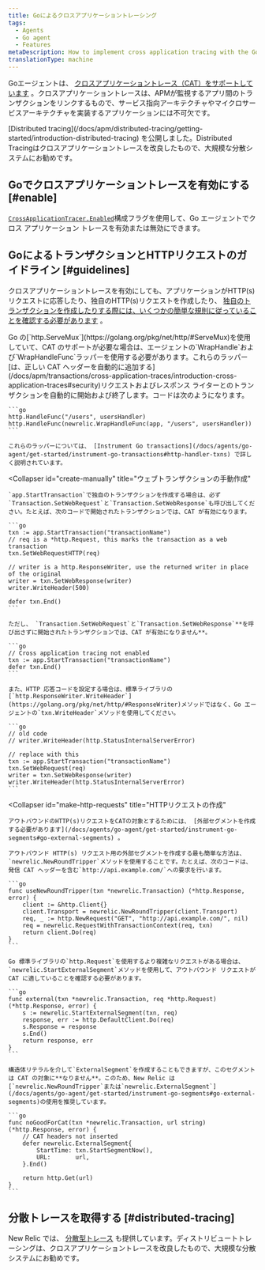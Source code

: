 ```yaml
---
title: Goによるクロスアプリケーショントレーシング
tags:
  - Agents
  - Go agent
  - Features
metaDescription: How to implement cross application tracing with the Go agent in order to connect transactions across APM-monitored apps.
translationType: machine
---
```


Goエージェントは、 [クロスアプリケーショントレース（CAT）をサポートしています](/docs/apm/transactions/cross-application-traces/introduction-cross-application-traces) 。クロスアプリケーショントレースは、APMが監視するアプリ間のトランザクションをリンクするもので、サービス指向アーキテクチャやマイクロサービスアーキテクチャを実装するアプリケーションには不可欠です。

<Callout variant="important">
  [Distributed tracing](/docs/apm/distributed-tracing/getting-started/introduction-distributed-tracing) を公開しました。Distributed Tracingはクロスアプリケーショントレースを改良したもので、大規模な分散システムにお勧めです。
</Callout>

## Goでクロスアプリケーショントレースを有効にする [#enable]

[`CrossApplicationTracer.Enabled`](/docs/agents/go-agent/instrumentation/go-agent-configuration#cross-tracer-enabled)構成フラグを使用して、Go エージェントでクロス アプリケーション トレースを有効または無効にできます。

## GoによるトランザクションとHTTPリクエストのガイドライン [#guidelines]

クロスアプリケーショントレースを有効にしても、アプリケーションがHTTP(s)リクエストに応答したり、独自のHTTP(s)リクエストを作成したり、 [独自のトランザクションを作成したりする際には、いくつかの簡単な規則に従っていることを確認する必要があります](/docs/agents/go-agent/get-started/instrument-go-transactions) 。

<CollapserGroup>
  <Collapser
    id="create-transactions"
    title="http.ServeMuxによるトランザクションの作成"
  >
    Go の[`http.ServeMux`](https://golang.org/pkg/net/http/#ServeMux)を使用していて、CAT のサポートが必要な場合は、エージェントの`WrapHandle`および`WrapHandleFunc`ラッパーを使用する必要があります。これらのラッパー[は、正しい CAT ヘッダーを自動的に追加する](/docs/apm/transactions/cross-application-traces/introduction-cross-application-traces#security)リクエストおよびレスポンス ライターとのトランザクションを自動的に開始および終了します。コードは次のようになります。

    ```go
    http.HandleFunc("/users", usersHandler)
    http.HandleFunc(newrelic.WrapHandleFunc(app, "/users", usersHandler))
    ```

    これらのラッパーについては、 [Instrument Go transactions](/docs/agents/go-agent/get-started/instrument-go-transactions#http-handler-txns) で詳しく説明されています。
  </Collapser>

  <Collapser
    id="create-manually"
    title="ウェブトランザクションの手動作成"
  >
    `app.StartTransaction`で独自のトランザクションを作成する場合は、必ず`Transaction.SetWebRequest`と`Transaction.SetWebResponse`も呼び出してください。たとえば、次のコードで開始されたトランザクションでは、CAT が有効になります。

    ```go
    txn := app.StartTransaction("transactionName")
    // req is a *http.Request, this marks the transaction as a web transaction
    txn.SetWebRequestHTTP(req)

    // writer is a http.ResponseWriter, use the returned writer in place of the original
    writer = txn.SetWebResponse(writer)
    writer.WriteHeader(500)

    defer txn.End()
    ```

    ただし、 `Transaction.SetWebRequest`と`Transaction.SetWebResponse`**を呼び出さずに開始されたトランザクションでは、CAT が有効になりません**。

    ```go
    // Cross application tracing not enabled
    txn := app.StartTransaction("transactionName")
    defer txn.End()
    ```

    また、HTTP 応答コードを設定する場合は、標準ライブラリの[`http.ResponseWriter.WriteHeader`](https://golang.org/pkg/net/http/#ResponseWriter)メソッドではなく、Go エージェントの`txn.WriteHeader`メソッドを使用してください。

    ```go
    // old code
    // writer.WriteHeader(http.StatusInternalServerError)

    // replace with this
    txn := app.StartTransaction("transactionName")
    txn.SetWebRequest(req)
    writer = txn.SetWebResponse(writer)
    writer.WriteHeader(http.StatusInternalServerError)
    ```
  </Collapser>

  <Collapser
    id="make-http-requests"
    title="HTTPリクエストの作成"
  >
    アウトバウンドのHTTP(s)リクエストをCATの対象とするためには、 [外部セグメントを作成する必要があります](/docs/agents/go-agent/get-started/instrument-go-segments#go-external-segments) 。

    アウトバウンド HTTP(s) リクエスト用の外部セグメントを作成する最も簡単な方法は、 `newrelic.NewRoundTripper`メソッドを使用することです。たとえば、次のコードは、発信 CAT ヘッダーを含む`http://api.example.com/`への要求を行います。

    ```go
    func useNewRoundTripper(txn *newrelic.Transaction) (*http.Response, error) {
        client := &http.Client{}
        client.Transport = newrelic.NewRoundTripper(client.Transport)
        req, _ := http.NewRequest("GET", "http://api.example.com/", nil)
        req = newrelic.RequestWithTransactionContext(req, txn)
        return client.Do(req)
    }
    ```

    Go 標準ライブラリの`http.Request`を使用するより複雑なリクエストがある場合は、 `newrelic.StartExternalSegment`メソッドを使用して、アウトバウンド リクエストが CAT に適していることを確認する必要があります。

    ```go
    func external(txn *newrelic.Transaction, req *http.Request) (*http.Response, error) {
        s := newrelic.StartExternalSegment(txn, req)
        response, err := http.DefaultClient.Do(req)
        s.Response = response
        s.End()
        return response, err
    }
    ```

    構造体リテラルを介して`ExternalSegment`を作成することもできますが、このセグメントは CAT の対象に**なりません**。このため、New Relic は[`newrelic.NewRoundTripper`または`newrelic.ExternalSegment`](/docs/agents/go-agent/get-started/instrument-go-segments#go-external-segments)の使用を推奨しています。

    ```go
    func noGoodForCat(txn *newrelic.Transaction, url string) (*http.Response, error) {
        // CAT headers not inserted
        defer newrelic.ExternalSegment{
            StartTime: txn.StartSegmentNow(),
            URL:       url,
        }.End()

        return http.Get(url)
    }
    ```
  </Collapser>
</CollapserGroup>

## 分散トレースを取得する [#distributed-tracing]

New Relic では、 [分散型トレース](/docs/apm/distributed-tracing/getting-started/introduction-distributed-tracing) も提供しています。ディストリビュートトレーシングは、クロスアプリケーショントレースを改良したもので、大規模な分散システムにお勧めです。